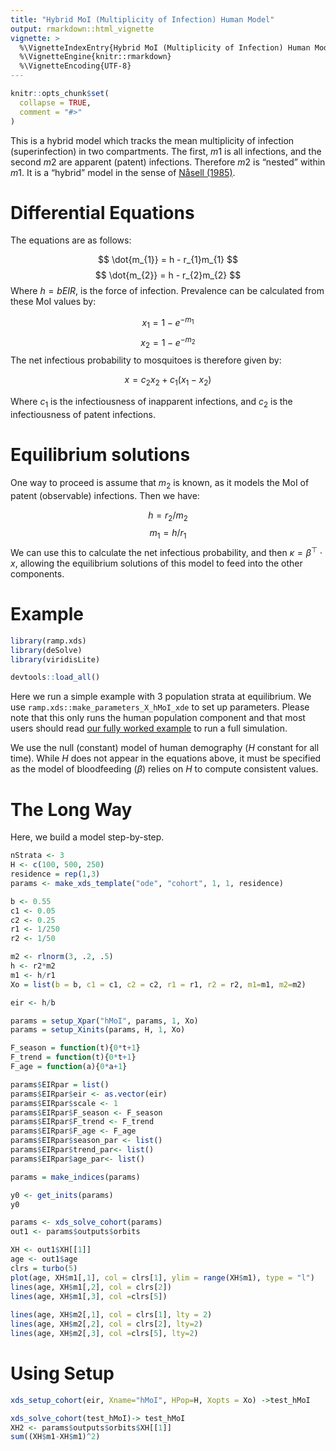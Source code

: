 ```yaml
---
title: "Hybrid MoI (Multiplicity of Infection) Human Model"
output: rmarkdown::html_vignette
vignette: >
  %\VignetteIndexEntry{Hybrid MoI (Multiplicity of Infection) Human Model}
  %\VignetteEngine{knitr::rmarkdown}
  %\VignetteEncoding{UTF-8}
---
```


```r
knitr::opts_chunk$set(
  collapse = TRUE,
  comment = "#>"
)
```

This is a hybrid model which tracks the mean multiplicity of infection (superinfection) in two compartments. The first, $m1$ is all infections, and the second $m2$ are apparent (patent) infections. Therefore $m2$ is "nested" within $m1$. It is a "hybrid" model in the sense of [Nåsell (1985)](https://link.springer.com/book/10.1007/978-3-662-01609-1).

# Differential Equations

The equations are as follows:

$$
\dot{m_{1}} = h - r_{1}m_{1}
$$
$$
\dot{m_{2}} = h - r_{2}m_{2}
$$
Where $h = b EIR$, is the force of infection. Prevalence can be calculated from these MoI values by:

$$
x_{1} = 1-e^{-m_{1}}
$$
$$
x_{2} = 1-e^{-m_{2}}
$$
The net infectious probability to mosquitoes is therefore given by:

$$
x = c_{2}x_{2} + c_{1}(x_{1}-x_{2})
$$

Where $c_{1}$ is the infectiousness of inapparent infections, and $c_{2}$ is the infectiousness of patent infections.

# Equilibrium solutions

One way to proceed is assume that $m_{2}$ is known, as it models the MoI of patent (observable) infections. Then we have:

$$
h = r_{2}/m_{2}
$$
$$
m_{1} = h/r_{1}
$$
We can use this to calculate the net infectious probability, and then $\kappa = \beta^{\top} \cdot x$, allowing the equilibrium solutions of this model to feed into the other components.

# Example

```r
library(ramp.xds)
library(deSolve)
library(viridisLite)
```

```r
devtools::load_all()
```

Here we run a simple example with 3 population strata at equilibrium. We use `ramp.xds::make_parameters_X_hMoI_xde` to
set up parameters. Please note that this only runs the human population component and that most users should read [our fully worked example](ex_534.html) to run a full simulation.

We use the null (constant) model of human demography ($H$ constant for all time). While $H$ does not appear in the equations above, it must be specified as the model of bloodfeeding ($\beta$) relies on $H$ to compute consistent values.

# The Long Way

Here, we build a model step-by-step. 

```r
nStrata <- 3
H <- c(100, 500, 250)
residence = rep(1,3) 
params <- make_xds_template("ode", "cohort", 1, 1, residence)
```


```r
b <- 0.55
c1 <- 0.05
c2 <- 0.25
r1 <- 1/250
r2 <- 1/50
```




```r
m2 <- rlnorm(3, .2, .5) 
h <- r2*m2
m1 <- h/r1
Xo = list(b = b, c1 = c1, c2 = c2, r1 = r1, r2 = r2, m1=m1, m2=m2)
```

```r
eir <- h/b
```

```r
params = setup_Xpar("hMoI", params, 1, Xo)
params = setup_Xinits(params, H, 1, Xo) 
```


```r
F_season = function(t){0*t+1}
F_trend = function(t){0*t+1}
F_age = function(a){0*a+1}
```



```r
params$EIRpar = list() 
params$EIRpar$eir <- as.vector(eir)
params$EIRpar$scale <- 1 
params$EIRpar$F_season <- F_season
params$EIRpar$F_trend <- F_trend
params$EIRpar$F_age <- F_age
params$EIRpar$season_par <- list() 
params$EIRpar$trend_par<- list() 
params$EIRpar$age_par<- list() 
```

```r
params = make_indices(params)
```

```r
y0 <- get_inits(params)
y0
```



```r
params <- xds_solve_cohort(params) 
out1 <- params$outputs$orbits
```


```r
XH <- out1$XH[[1]] 
age <- out1$age
clrs = turbo(5)
plot(age, XH$m1[,1], col = clrs[1], ylim = range(XH$m1), type = "l")
lines(age, XH$m1[,2], col = clrs[2])
lines(age, XH$m1[,3], col =clrs[5])
  
lines(age, XH$m2[,1], col = clrs[1], lty = 2)
lines(age, XH$m2[,2], col = clrs[2], lty=2)
lines(age, XH$m2[,3], col =clrs[5], lty=2)
```

# Using Setup



```r
xds_setup_cohort(eir, Xname="hMoI", HPop=H, Xopts = Xo) ->test_hMoI
```

```r
xds_solve_cohort(test_hMoI)-> test_hMoI 
XH2 <- params$outputs$orbits$XH[[1]]
sum((XH$m1-XH$m1)^2)
```



